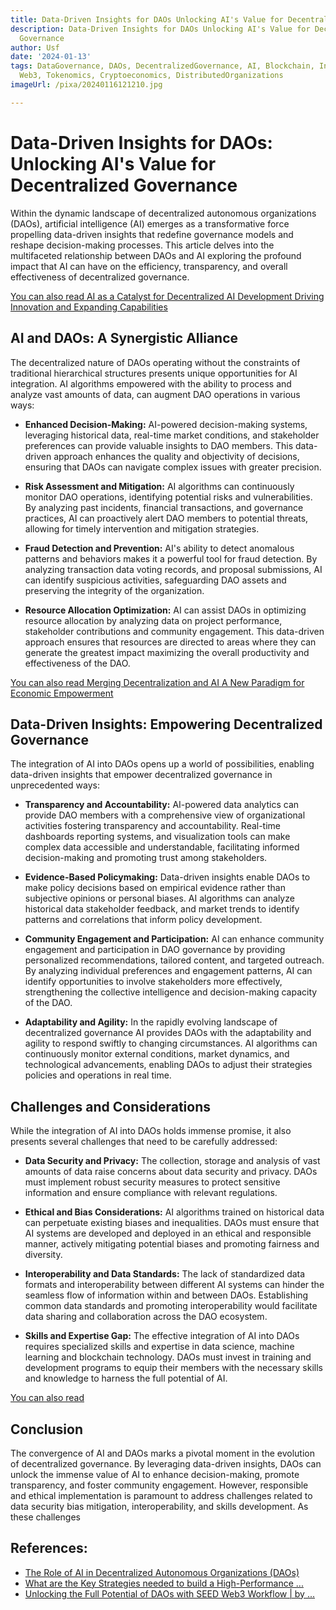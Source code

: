 ```yaml
---
title: Data-Driven Insights for DAOs Unlocking AI's Value for Decentralized Governance
description: Data-Driven Insights for DAOs Unlocking AI's Value for Decentralized
  Governance
author: Usf
date: '2024-01-13'
tags: DataGovernance, DAOs, DecentralizedGovernance, AI, Blockchain, Insights, MachineLearning,
  Web3, Tokenomics, Cryptoeconomics, DistributedOrganizations
imageUrl: /pixa/20240116121210.jpg

---
```

# Data-Driven Insights for DAOs: Unlocking AI's  Value  for Decentralized Governance

Within the dynamic landscape of decentralized autonomous organizations (DAOs), artificial  intelligence (AI) emerges as a transformative force propelling data-driven insights that redefine governance models and  reshape decision-making processes. This article delves into  the multifaceted relationship  between DAOs and AI exploring the profound impact that AI can have on the efficiency, transparency,  and overall effectiveness  of decentralized governance.


[You can also read AI as a Catalyst for Decentralized AI Development Driving Innovation and Expanding Capabilities](AI%20as%20a%20Catalyst%20for%20Decentralized%20AI%20Development%20Driving%20Innovation%20and%20Expanding%20Capabilities)


## AI and DAOs: A Synergistic  Alliance

The decentralized nature  of DAOs  operating without the constraints of traditional  hierarchical structures  presents unique opportunities for AI integration. AI algorithms empowered with the ability to process and analyze vast amounts of data, can augment DAO operations in various ways:

-  **Enhanced Decision-Making:** AI-powered decision-making systems, leveraging historical data, real-time market  conditions, and  stakeholder preferences can provide valuable insights to DAO members. This  data-driven approach enhances the quality and objectivity of decisions, ensuring  that DAOs can navigate complex issues with greater precision.

- **Risk Assessment and Mitigation:** AI algorithms can continuously monitor DAO operations, identifying potential risks and vulnerabilities. By analyzing past incidents, financial transactions,  and governance practices, AI can proactively alert DAO members to potential threats,  allowing for timely intervention and mitigation  strategies.

- **Fraud  Detection and Prevention:** AI's  ability to detect anomalous patterns and behaviors makes it a  powerful tool for fraud detection. By analyzing transaction data  voting records, and proposal submissions, AI can identify suspicious activities, safeguarding DAO assets and preserving the integrity of the organization.

- **Resource Allocation Optimization:** AI can assist DAOs in optimizing resource allocation by analyzing data on project performance, stakeholder contributions and community  engagement. This data-driven approach ensures that resources are directed to areas where they can generate the greatest impact maximizing the overall productivity  and effectiveness of the DAO.


[You can also read Merging Decentralization and AI A New Paradigm for  Economic Empowerment](Merging%20Decentralization%20and%20AI%20A%20New%20Paradigm%20for%20Economic%20Empowerment)


##  Data-Driven Insights: Empowering Decentralized Governance

The integration of AI into  DAOs opens up a world of possibilities, enabling data-driven insights that empower decentralized governance in unprecedented  ways:

- **Transparency  and Accountability:** AI-powered data analytics  can provide DAO members with a  comprehensive view  of organizational  activities fostering transparency and accountability. Real-time dashboards  reporting systems, and  visualization tools can make complex data accessible and  understandable, facilitating  informed decision-making and promoting trust among  stakeholders.

- **Evidence-Based Policymaking:** Data-driven insights enable  DAOs to make policy  decisions based on empirical  evidence rather than subjective  opinions or personal biases. AI algorithms can analyze  historical data  stakeholder feedback, and market trends to identify patterns and correlations that inform policy development.

- **Community Engagement and Participation:** AI can  enhance community engagement and participation in DAO governance by providing  personalized recommendations, tailored content, and targeted outreach. By analyzing individual preferences and engagement patterns, AI can identify opportunities to involve stakeholders more effectively, strengthening the collective intelligence  and decision-making capacity of the DAO.

- **Adaptability  and Agility:** In the rapidly evolving landscape  of decentralized governance AI provides DAOs with the  adaptability  and agility to respond swiftly to changing circumstances. AI algorithms can continuously monitor external conditions, market dynamics, and technological advancements, enabling DAOs to adjust their strategies  policies and operations in real time.


## Challenges and Considerations

While the integration of AI into DAOs holds immense  promise, it also presents several challenges that need to be carefully addressed:

- **Data  Security and Privacy:** The collection, storage and  analysis  of vast  amounts of data raise concerns about data  security  and privacy.  DAOs must implement robust security measures to protect sensitive information and ensure compliance with relevant regulations.

- **Ethical and Bias Considerations:** AI algorithms trained on historical data can perpetuate existing biases and inequalities. DAOs must ensure that AI systems are developed and deployed in an ethical and responsible manner, actively mitigating potential biases and promoting fairness and diversity.

-  **Interoperability and Data Standards:** The lack of standardized data formats and interoperability between different  AI systems can hinder the seamless flow  of information within and between DAOs. Establishing common data standards and promoting interoperability would facilitate data sharing and collaboration  across the DAO ecosystem.

- **Skills and Expertise Gap:** The effective  integration of AI into DAOs requires specialized skills and expertise in data science, machine learning  and blockchain  technology. DAOs must invest in training and development  programs to  equip their members with the necessary skills and  knowledge to harness  the full potential of AI.


[You can also read ]()


## Conclusion

The convergence of AI and DAOs marks a pivotal moment in the  evolution of decentralized governance. By leveraging  data-driven insights, DAOs can unlock the immense value of AI to enhance decision-making, promote transparency, and foster community engagement. However, responsible and ethical  implementation is  paramount to address challenges related to data security bias mitigation, interoperability, and skills development. As these challenges

## References:
- [The Role of AI in Decentralized Autonomous Organizations (DAOs)](https://www.linkedin.com/pulse/role-ai-decentralized-autonomous-organizations-daos-from-daniel-bron)
- [What are the Key Strategies needed to build a High-Performance ...](https://www.linkedin.com/pulse/what-key-strategies-needed-build-high-performance-data-susan-lindeque)
- [Unlocking the Full Potential of DAOs with SEED Web3 Workflow | by ...](https://medium.com/@morpheuslabs_io/empowering-decentralized-collaboration-unlocking-the-full-potential-of-daos-with-seed-web3-f541aa201e2f)
